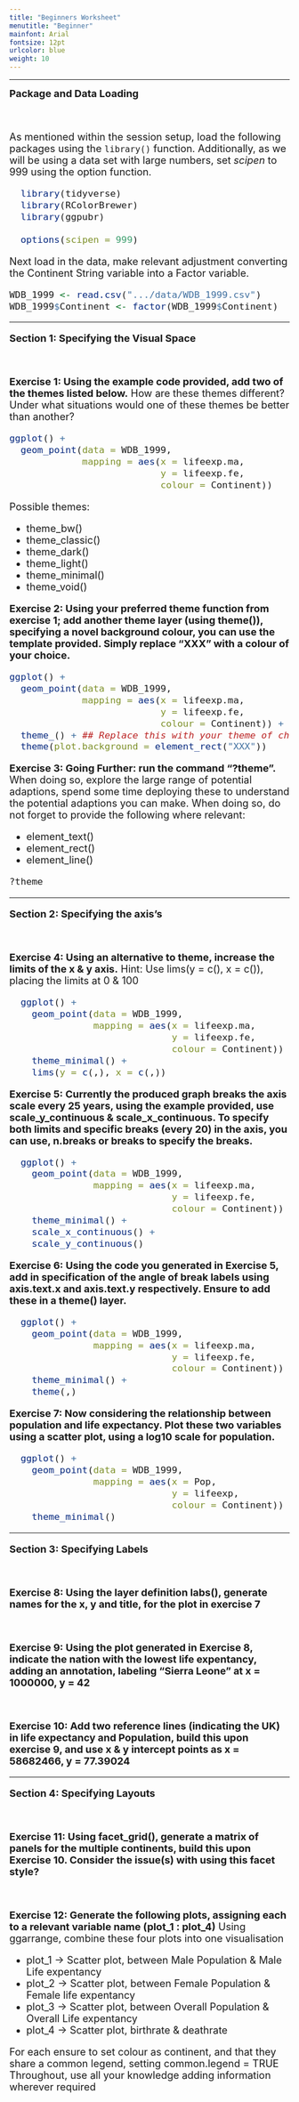 ```yaml
---
title: "Beginners Worksheet"
menutitle: "Beginner"
mainfont: Arial
fontsize: 12pt
urlcolor: blue
weight: 10
---
```

---

<font size = 4> 
**Package and Data Loading**

<br>

As mentioned within the session setup, load the following packages using the `library()` function. Additionally, as we will be using a data set with large numbers, set *scipen* to 999 using the option function. 

```r

  library(tidyverse)
  library(RColorBrewer)
  library(ggpubr)

  options(scipen = 999)
```

Next load in the data, make relevant adjustment converting the Continent String variable into a Factor variable.

```r
WDB_1999 <- read.csv(".../data/WDB_1999.csv")
WDB_1999$Continent <- factor(WDB_1999$Continent)
```

---

<font size = 4>
**Section 1: Specifying the Visual Space**

<br>

**Exercise 1: Using the example code provided, add two of the themes listed below.**
How are these themes different? Under what situations would one of these themes be better than another? 

```r

ggplot() + 
  geom_point(data = WDB_1999,
             mapping = aes(x = lifeexp.ma, 
                           y = lifeexp.fe,
                           colour = Continent))

```

Possible themes:

- theme_bw()
- theme_classic()
- theme_dark() 
- theme_light() 
- theme_minimal()
- theme_void()

**Exercise 2: Using your preferred theme function from exercise 1; add another theme layer (using theme()), specifying a novel background colour, you can use the template provided. Simply replace "XXX" with a colour of your choice.**

```r

ggplot() + 
  geom_point(data = WDB_1999, 
             mapping = aes(x = lifeexp.ma, 
                           y = lifeexp.fe, 
                           colour = Continent)) + 
  theme_() + ## Replace this with your theme of choice
  theme(plot.background = element_rect("XXX"))

```

**Exercise 3: Going Further: run the command "?theme".**
When doing so, explore the large range of potential adaptions, spend some time deploying these to understand the potential adaptions you can make. When doing so, do not forget to provide the following where relevant: 

- element_text() 
- element_rect()
- element_line()

```r
?theme
```

---

<font size = 4>
**Section 2: Specifying the axis's**

<br> 

**Exercise 4: Using an alternative to theme, increase the limits of the x & y axis.**
Hint: Use lims(y = c(), x = c()), placing the limits at 0 & 100

```r

  ggplot() + 
    geom_point(data = WDB_1999, 
               mapping = aes(x = lifeexp.ma, 
                             y = lifeexp.fe, 
                             colour = Continent)) + 
    theme_minimal() + 
    lims(y = c(,), x = c(,))

```

**Exercise 5: Currently the produced graph breaks the axis scale every 25 years, using the example provided, use scale_y_continuous & scale_x_continuous. To specify both limits and specific breaks (every 20) in the axis, you can use, n.breaks or breaks to specify the breaks.**

```r
  
  ggplot() + 
    geom_point(data = WDB_1999, 
               mapping = aes(x = lifeexp.ma, 
                             y = lifeexp.fe, 
                             colour = Continent)) + 
    theme_minimal() + 
    scale_x_continuous() +
    scale_y_continuous()

```

**Exercise 6: Using the code you generated in Exercise 5, add in specification of the angle of break labels using axis.text.x and axis.text.y respectively. Ensure to add these in a theme() layer.**

```r

  ggplot() + 
    geom_point(data = WDB_1999, 
               mapping = aes(x = lifeexp.ma, 
                             y = lifeexp.fe, 
                             colour = Continent)) + 
    theme_minimal() +
    theme(,)

```

**Exercise 7: Now considering the relationship between population and life expectancy. Plot these two variables using a scatter plot, using a log10 scale for population.**

```r
  ggplot() + 
    geom_point(data = WDB_1999, 
               mapping = aes(x = Pop,
                             y = lifeexp, 
                             colour = Continent)) + 
    theme_minimal() 
```

---

<font size = 4>
**Section 3: Specifying Labels**

<br> 

**Exercise 8: Using the layer definition labs(), generate names for the x, y and title, for the plot in exercise 7**

<br>

**Exercise 9: Using the plot generated in Exercise 8, indicate the nation with the lowest life expentancy, adding an annotation, labeling "Sierra Leone" at x = 1000000, y = 42**

<br>

**Exercise 10: Add two reference lines (indicating the UK) in life expectancy and Population, build this upon exercise 9, and use x & y intercept points as x = 58682466, y = 77.39024**
  
---

<font size = 4>
**Section 4: Specifying Layouts**

<br>

**Exercise 11: Using facet_grid(), generate a matrix of panels for the multiple continents, build this upon Exercise 10. Consider the issue(s) with using this facet style?**
  
<br>

**Exercise 12: Generate the following plots, assigning each to a relevant variable name (plot_1 : plot_4)**
Using ggarrange, combine these four plots into one visualisation

- plot_1 -> Scatter plot, between Male Population & Male Life expentancy 
- plot_2 -> Scatter plot, between Female Population & Female life expentancy
- plot_3 -> Scatter plot, between Overall Population & Overall Life expentancy 
- plot_4 -> Scatter plot, birthrate & deathrate 
    
For each ensure to set colour as continent, and that they share a common legend, setting common.legend = TRUE
Throughout, use all your knowledge adding information wherever required

